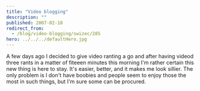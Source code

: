 ```yaml
---
title: "Video blogging"
description: ""
published: 2007-02-18
redirect_from:
  - /blog/video-blogging/swizec/285
hero: ../../../defaultHero.jpg
---
```


A few days ago I decided to give video ranting a go and after having videod three rants in a matter of fiteeen minutes this morning I'm rather certain this new thing is here to stay. It's easier, better, and it makes me look sillier. The only problem is I don't have boobies and people seem to enjoy those the most in such things, but I'm sure some can be procured.
